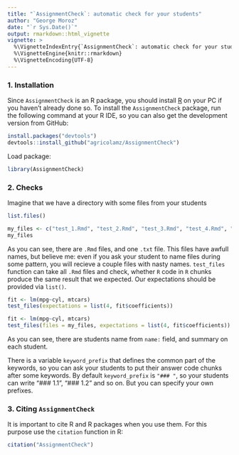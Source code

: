 ```yaml
---
title: "`AssignmentCheck`: automatic check for your students"
author: "George Moroz"
date: "`r Sys.Date()`"
output: rmarkdown::html_vignette
vignette: >
  %\VignetteIndexEntry{`AssignmentCheck`: automatic check for your students}
  %\VignetteEngine{knitr::rmarkdown}
  %\VignetteEncoding{UTF-8}
---
```


### 1. Installation
Since `AssignmentCheck` is an R package, you should install [R](https://www.r-project.org/) on your PC if you haven't already done so. To install the `AssignmentCheck` package, run the following command at your R IDE, so you can also get the development version from GitHub:
```r
install.packages("devtools")
devtools::install_github("agricolamz/AssignmentCheck")
```

Load package:
```r
library(AssignmentCheck)
```

### 2. Checks
Imagine that we have a directory with some files from your students
```r
list.files()
```
```r
my_files <- c("test_1.Rmd", "test_2.Rmd", "test_3.Rmd", "test_4.Rmd", "test.txt")
my_files
```

As you can see, there are `.Rmd` files, and one `.txt` file. This files have awfull names, but believe me: even if you ask your student to name files during some pattern, you will recieve a couple files with nasty names. `test_files` function can take all `.Rmd` files and check, whether `R` code in `R` chunks produce the same result that we expected. Our expectations should be provided via `list()`.

```r
fit <- lm(mpg~cyl, mtcars)
test_files(expectations = list(4, fit$coefficients))
```
```r
fit <- lm(mpg~cyl, mtcars)
test_files(files = my_files, expectations = list(4, fit$coefficients))
```

As you can see, there are students name from `name:` field, and summary on each student.

There is a variable `keyword_prefix` that defines the common part of the keywords, so you can ask your students to put their answer code chunks after some keywords. By default `keyword_prefix` is `"### "`, so your students can write "### 1.1", "### 1.2" and so on. But you can specify your own prefixes.

### 3. Citing `AssignmentCheck`
It is important to cite R and R packages when you use them. For this purpose use the `citation` function in R:
```r
citation("AssignmentCheck")
```
